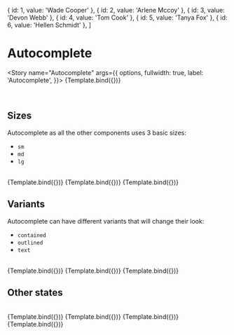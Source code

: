 
<Meta title="MDX/Autocomplete" component={Autocomplete} />

  { id: 1, value: 'Wade Cooper' },
  { id: 2, value: 'Arlene Mccoy' },
  { id: 3, value: 'Devon Webb' },
  { id: 4, value: 'Tom Cook' },
  { id: 5, value: 'Tanya Fox' },
  { id: 6, value: 'Hellen Schmidt' },
]

# Autocomplete

<Story
  name="Autocomplete"
  args={{
    options,
    fullwidth: true,
    label: 'Autocomplete',
  }}>
  {Template.bind({})}
</Story>

<br />

## Sizes

Autocomplete as all the other components uses 3 basic sizes:

- `sm`
- `md`
- `lg`

<br />

<Canvas isColumn>
  <Story
    name="Large"
    args={{
      options,
      label: 'Large',
      size: 'lg',
    }}>
    {Template.bind({})}
  </Story>
  <Story
    name="Medium"
    args={{
      options,
      label: 'Medium',
      size: 'md',
    }}>
    {Template.bind({})}
  </Story>
  <Story
    name="Small"
    args={{
      options,
      label: 'Small',
      size: 'sm',
    }}>
    {Template.bind({})}
  </Story>
</Canvas>

## Variants

Autocomplete can have different variants that will change their look:

- `contained`
- `outlined`
- `text`

<br />

<Canvas isColumn>
  <Story
    name="Contained"
    args={{
      options,
      label: 'Contained',
      variant: 'contained',
    }}>
    {Template.bind({})}
  </Story>
  <Story
    name="Outlined"
    args={{
      options,
      label: 'Outlined',
      variant: 'outlined',
    }}>
    {Template.bind({})}
  </Story>
  <Story
    name="Text"
    args={{
      options,
      label: 'Text',
      variant: 'text',
    }}>
    {Template.bind({})}
  </Story>
</Canvas>

## Other states

<br />

<Canvas isColumn>
  <Story
    name="Read only"
    args={{
      label: 'Read only',
      readOnly: true,
      checked: true,
    }}>
    {Template.bind({})}
  </Story>
  <Story
    name="Required"
    args={{
      label: 'Required',
      required: true,
    }}>
    {Template.bind({})}
  </Story>
  <Story
    name="Disabled"
    args={{
      label: 'Disabled',
      disabled: true,
    }}>
    {Template.bind({})}
  </Story>
  <Story
    name="Error"
    args={{
      label: 'Error',
      error: 'Invalid input',
    }}>
    {Template.bind({})}
  </Story>
</Canvas>

<ArgsTable of={Autocomplete} />
